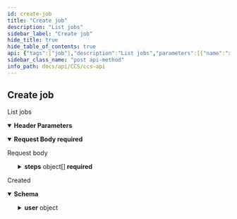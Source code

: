```yaml
---
id: create-job
title: "Create job"
description: "List jobs"
sidebar_label: "Create job"
hide_title: true
hide_table_of_contents: true
api: {"tags":["job"],"description":"List jobs","parameters":[{"name":"x-api-host","in":"header","description":"Authentication Required Parameters","required":true,"schema":{"type":"string","default":"k8s-D-twcc"}}],"requestBody":{"description":"Request body","content":{"application/json":{"schema":{"required":["name","project","steps","type"],"type":"object","properties":{"callback":{"type":"string","description":"自動停止任務的迴叫網址，預設為空"},"first_submit":{"type":"boolean","description":"自動運行任務旗標，預設為否"},"name":{"type":"string","description":"Job name"},"project":{"type":"integer","format":"int64","description":"Project ID"},"schedule":{"type":"string","description":"Run the job periodically with Cron format"},"tag":{"type":"string","description":"過濾用任務標籤，預設為空"},"type":{"type":"string","description":"Job type","enum":["KUBERNETES:DOCKER"]},"steps":{"type":"array","items":{"required":["flavor","image","stepname"],"type":"object","properties":{"stepname":{"type":"string","description":"Step name"},"availability_zone":{"type":"string","description":"Job"},"dependency_policy":{"type":"string","description":"The policy of the dependency","enum":["AFTEROK","AFTERNOTOK","AFTERANY"]},"command":{"type":"string","description":"The command need to be executed in the image"},"env":{"type":"object","description":"Task container environment variables, the default is {}","properties":{}},"image":{"type":"string","description":"The image used for this step"},"flavor":{"type":"integer","format":"int32","description":"Flavor ID"},"runs":{"type":"integer","format":"int32","description":"How many concurrent runs should be lauched at once"},"slots":{"type":"integer","format":"int32","description":"How many slotPerWorker should be lauched in single mpi worker"},"volumes":{"type":"array","items":{"required":["mountPath","type"],"type":"object","properties":{"server":{"description":"The hostname or IP address of an NFS server.(This value takes effect only on the type NFS)","type":"string"},"path":{"description":"mount source(This value takes effect on the types NFS and HOSTPATH)","type":"string"},"subpath":{"description":"subpath mount source(This value takes effect on HOSTPATH)","type":"string"},"mountPath":{"description":"mount destination","type":"string"},"type":{"description":"job name","type":"string","enum":["HOSTPATH","NFS","CEPH"]}}}}}}}}}}},"required":true},"responses":{"201":{"description":"Created","content":{"application/json":{"schema":{"required":["callback","create_time","id","name","project","status","tag","type","user"],"type":"object","properties":{"callback":{"type":"string"},"create_time":{"type":"string","format":"date-time"},"id":{"type":"integer","format":"int64"},"name":{"type":"string"},"project":{"type":"integer","format":"int64"},"status":{"type":"string"},"tag":{"type":"string"},"type":{"type":"string","enum":["SLURM:SINGULARITY","KUBERNETES:DOCKER"]},"user":{"required":["display_name","email","id","username"],"type":"object","properties":{"id":{"type":"string"},"display_name":{"type":"string"},"username":{"type":"string"},"email":{"type":"string"}}}}}}}}},"method":"post","path":"/jobs/","servers":[{"url":"{apigateway}/api/v3/{ApiHost}/","variables":{"apigateway":{"default":"https://apigateway.twcc.ai"},"ApiHost":{"default":"k8s-D-twcc"}}}],"security":[{"ApiKeyAuth":[]}],"securitySchemes":{"ApiKeyAuth":{"type":"apiKey","in":"header","name":"x-api-key"}},"jsonRequestBodyExample":{"callback":"string","first_submit":true,"name":"string","project":0,"schedule":"string","tag":"string","type":"KUBERNETES:DOCKER","steps":[{"stepname":"string","availability_zone":"string","dependency_policy":"AFTEROK","command":"string","env":{},"image":"string","flavor":0,"runs":0,"slots":0,"volumes":[{"server":"string","path":"string","subpath":"string","mountPath":"string","type":"HOSTPATH"}]}]},"info":{"version":"2.1.0","title":"CCS API","description":"This is CCS API.\n"},"postman":{"name":"Create job","description":{"content":"List jobs","type":"text/plain"},"url":{"path":["jobs",""],"host":["{{baseUrl}}"],"query":[],"variable":[]},"header":[{"disabled":false,"description":{"content":"(Required) Authentication Required Parameters","type":"text/plain"},"key":"x-api-host","value":""},{"key":"Content-Type","value":"application/json"},{"key":"Accept","value":"application/json"}],"method":"POST","body":{"mode":"raw","raw":"\"\"","options":{"raw":{"language":"json"}}}}}
sidebar_class_name: "post api-method"
info_path: docs/api/CCS/ccs-api
---
```



## Create job



List jobs

<details style={{"marginBottom":"1rem"}} data-collapsed={false} open={true}><summary style={{}}><strong>Header Parameters</strong></summary><div><ul><ParamsItem className={"paramsItem"} param={{"name":"x-api-host","in":"header","description":"Authentication Required Parameters","required":true,"schema":{"type":"string","default":"k8s-D-twcc"}}}></ParamsItem></ul></div></details><MimeTabs><TabItem label={"application/json"} value={"application/json-schema"}><details style={{}} data-collapsed={false} open={true}><summary style={{"textAlign":"left"}}><strong>Request Body</strong><strong style={{"fontSize":"var(--ifm-code-font-size)","color":"var(--openapi-required)"}}> required</strong></summary><div style={{"textAlign":"left","marginLeft":"1rem"}}><div style={{"marginTop":"1rem","marginBottom":"1rem"}}>

Request body

</div></div><ul style={{"marginLeft":"1rem"}}><SchemaItem collapsible={false} name={"callback"} required={false} schemaDescription={"自動停止任務的迴叫網址，預設為空"} schemaName={"string"} qualifierMessage={undefined} defaultValue={undefined}></SchemaItem><SchemaItem collapsible={false} name={"first_submit"} required={false} schemaDescription={"自動運行任務旗標，預設為否"} schemaName={"boolean"} qualifierMessage={undefined} defaultValue={undefined}></SchemaItem><SchemaItem collapsible={false} name={"name"} required={true} schemaDescription={"Job name"} schemaName={"string"} qualifierMessage={undefined} defaultValue={undefined}></SchemaItem><SchemaItem collapsible={false} name={"project"} required={true} schemaDescription={"Project ID"} schemaName={"int64"} qualifierMessage={undefined} defaultValue={undefined}></SchemaItem><SchemaItem collapsible={false} name={"schedule"} required={false} schemaDescription={"Run the job periodically with Cron format"} schemaName={"string"} qualifierMessage={undefined} defaultValue={undefined}></SchemaItem><SchemaItem collapsible={false} name={"tag"} required={false} schemaDescription={"過濾用任務標籤，預設為空"} schemaName={"string"} qualifierMessage={undefined} defaultValue={undefined}></SchemaItem><SchemaItem collapsible={false} name={"type"} required={true} schemaDescription={"Job type"} schemaName={"string"} qualifierMessage={"**Possible values:** [`KUBERNETES:DOCKER`]"} defaultValue={undefined}></SchemaItem><SchemaItem collapsible={true} className={"schemaItem"}><details style={{}}><summary style={{}}><strong>steps</strong><span style={{"opacity":"0.6"}}> object[]</span><strong style={{"fontSize":"var(--ifm-code-font-size)","color":"var(--openapi-required)"}}> required</strong></summary><div style={{"marginLeft":"1rem"}}><SchemaItem collapsible={false} name={"stepname"} required={true} schemaDescription={"Step name"} schemaName={"string"} qualifierMessage={undefined} defaultValue={undefined}></SchemaItem><SchemaItem collapsible={false} name={"availability_zone"} required={false} schemaDescription={"Job"} schemaName={"string"} qualifierMessage={undefined} defaultValue={undefined}></SchemaItem><SchemaItem collapsible={false} name={"dependency_policy"} required={false} schemaDescription={"The policy of the dependency"} schemaName={"string"} qualifierMessage={"**Possible values:** [`AFTEROK`, `AFTERNOTOK`, `AFTERANY`]"} defaultValue={undefined}></SchemaItem><SchemaItem collapsible={false} name={"command"} required={false} schemaDescription={"The command need to be executed in the image"} schemaName={"string"} qualifierMessage={undefined} defaultValue={undefined}></SchemaItem><SchemaItem collapsible={true} className={"schemaItem"}><details style={{}}><summary style={{}}><strong>env</strong><span style={{"opacity":"0.6"}}> object</span></summary><div style={{"marginLeft":"1rem"}}><div style={{"marginTop":".5rem","marginBottom":".5rem"}}>

Task container environment variables, the default is {}

</div></div></details></SchemaItem><SchemaItem collapsible={false} name={"image"} required={true} schemaDescription={"The image used for this step"} schemaName={"string"} qualifierMessage={undefined} defaultValue={undefined}></SchemaItem><SchemaItem collapsible={false} name={"flavor"} required={true} schemaDescription={"Flavor ID"} schemaName={"int32"} qualifierMessage={undefined} defaultValue={undefined}></SchemaItem><SchemaItem collapsible={false} name={"runs"} required={false} schemaDescription={"How many concurrent runs should be lauched at once"} schemaName={"int32"} qualifierMessage={undefined} defaultValue={undefined}></SchemaItem><SchemaItem collapsible={false} name={"slots"} required={false} schemaDescription={"How many slotPerWorker should be lauched in single mpi worker"} schemaName={"int32"} qualifierMessage={undefined} defaultValue={undefined}></SchemaItem><SchemaItem collapsible={true} className={"schemaItem"}><details style={{}}><summary style={{}}><strong>volumes</strong><span style={{"opacity":"0.6"}}> object[]</span></summary><div style={{"marginLeft":"1rem"}}><SchemaItem collapsible={false} name={"server"} required={false} schemaDescription={"The hostname or IP address of an NFS server.(This value takes effect only on the type NFS)"} schemaName={"string"} qualifierMessage={undefined} defaultValue={undefined}></SchemaItem><SchemaItem collapsible={false} name={"path"} required={false} schemaDescription={"mount source(This value takes effect on the types NFS and HOSTPATH)"} schemaName={"string"} qualifierMessage={undefined} defaultValue={undefined}></SchemaItem><SchemaItem collapsible={false} name={"subpath"} required={false} schemaDescription={"subpath mount source(This value takes effect on HOSTPATH)"} schemaName={"string"} qualifierMessage={undefined} defaultValue={undefined}></SchemaItem><SchemaItem collapsible={false} name={"mountPath"} required={true} schemaDescription={"mount destination"} schemaName={"string"} qualifierMessage={undefined} defaultValue={undefined}></SchemaItem><SchemaItem collapsible={false} name={"type"} required={true} schemaDescription={"job name"} schemaName={"string"} qualifierMessage={"**Possible values:** [`HOSTPATH`, `NFS`, `CEPH`]"} defaultValue={undefined}></SchemaItem></div></details></SchemaItem></div></details></SchemaItem></ul></details></TabItem></MimeTabs><div><ApiTabs><TabItem label={"201"} value={"201"}><div>

Created

</div><div><MimeTabs schemaType={"response"}><TabItem label={"application/json"} value={"application/json"}><SchemaTabs><TabItem label={"Schema"} value={"Schema"}><details style={{}} data-collapsed={false} open={true}><summary style={{"textAlign":"left"}}><strong>Schema</strong></summary><div style={{"textAlign":"left","marginLeft":"1rem"}}></div><ul style={{"marginLeft":"1rem"}}><SchemaItem collapsible={false} name={"callback"} required={false} schemaDescription={undefined} schemaName={"string"} qualifierMessage={undefined} defaultValue={undefined}></SchemaItem><SchemaItem collapsible={false} name={"create_time"} required={false} schemaDescription={undefined} schemaName={"date-time"} qualifierMessage={undefined} defaultValue={undefined}></SchemaItem><SchemaItem collapsible={false} name={"id"} required={false} schemaDescription={undefined} schemaName={"int64"} qualifierMessage={undefined} defaultValue={undefined}></SchemaItem><SchemaItem collapsible={false} name={"name"} required={false} schemaDescription={undefined} schemaName={"string"} qualifierMessage={undefined} defaultValue={undefined}></SchemaItem><SchemaItem collapsible={false} name={"project"} required={false} schemaDescription={undefined} schemaName={"int64"} qualifierMessage={undefined} defaultValue={undefined}></SchemaItem><SchemaItem collapsible={false} name={"status"} required={false} schemaDescription={undefined} schemaName={"string"} qualifierMessage={undefined} defaultValue={undefined}></SchemaItem><SchemaItem collapsible={false} name={"tag"} required={false} schemaDescription={undefined} schemaName={"string"} qualifierMessage={undefined} defaultValue={undefined}></SchemaItem><SchemaItem collapsible={false} name={"type"} required={false} schemaDescription={undefined} schemaName={"string"} qualifierMessage={"**Possible values:** [`SLURM:SINGULARITY`, `KUBERNETES:DOCKER`]"} defaultValue={undefined}></SchemaItem><SchemaItem collapsible={true} className={"schemaItem"}><details style={{}}><summary style={{}}><strong>user</strong><span style={{"opacity":"0.6"}}> object</span></summary><div style={{"marginLeft":"1rem"}}><SchemaItem collapsible={false} name={"id"} required={false} schemaDescription={undefined} schemaName={"string"} qualifierMessage={undefined} defaultValue={undefined}></SchemaItem><SchemaItem collapsible={false} name={"display_name"} required={false} schemaDescription={undefined} schemaName={"string"} qualifierMessage={undefined} defaultValue={undefined}></SchemaItem><SchemaItem collapsible={false} name={"username"} required={false} schemaDescription={undefined} schemaName={"string"} qualifierMessage={undefined} defaultValue={undefined}></SchemaItem><SchemaItem collapsible={false} name={"email"} required={false} schemaDescription={undefined} schemaName={"string"} qualifierMessage={undefined} defaultValue={undefined}></SchemaItem></div></details></SchemaItem></ul></details></TabItem><TabItem label={"Example (from schema)"} value={"Example (from schema)"}><ResponseSamples responseExample={"{\n  \"callback\": \"string\",\n  \"create_time\": \"2022-12-07\",\n  \"id\": 0,\n  \"name\": \"string\",\n  \"project\": 0,\n  \"status\": \"string\",\n  \"tag\": \"string\",\n  \"type\": \"SLURM:SINGULARITY\",\n  \"user\": {\n    \"id\": \"string\",\n    \"display_name\": \"string\",\n    \"username\": \"string\",\n    \"email\": \"string\"\n  }\n}"} language={"json"}></ResponseSamples></TabItem></SchemaTabs></TabItem></MimeTabs></div></TabItem></ApiTabs></div>
      